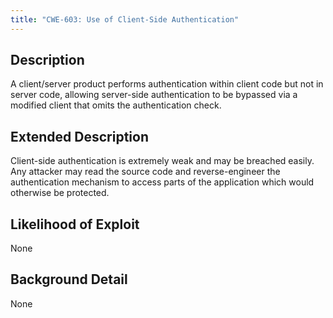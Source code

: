 ```yaml
---
title: "CWE-603: Use of Client-Side Authentication"
---
```


## Description
A client/server product performs authentication within client code but not in server code, allowing server-side authentication to be bypassed via a modified client that omits the authentication check.

## Extended Description
Client-side authentication is extremely weak and may be breached easily. Any attacker may read the source code and reverse-engineer the authentication mechanism to access parts of the application which would otherwise be protected.

## Likelihood of Exploit
None

## Background Detail
None
        